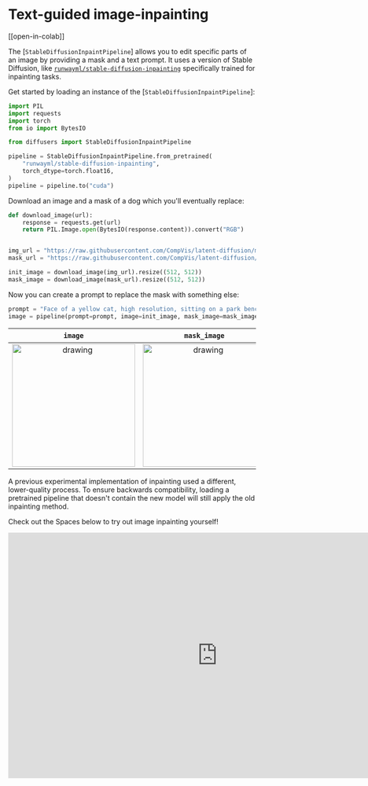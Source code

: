 <!--Copyright 2023 The HuggingFace Team. All rights reserved.

Licensed under the Apache License, Version 2.0 (the "License"); you may not use this file except in compliance with
the License. You may obtain a copy of the License at

http://www.apache.org/licenses/LICENSE-2.0

Unless required by applicable law or agreed to in writing, software distributed under the License is distributed on
an "AS IS" BASIS, WITHOUT WARRANTIES OR CONDITIONS OF ANY KIND, either express or implied. See the License for the
specific language governing permissions and limitations under the License.
-->

# Text-guided image-inpainting

[[open-in-colab]]

The [`StableDiffusionInpaintPipeline`] allows you to edit specific parts of an image by providing a mask and a text prompt. It uses a version of Stable Diffusion, like [`runwayml/stable-diffusion-inpainting`](https://huggingface.co/runwayml/stable-diffusion-inpainting) specifically trained for inpainting tasks.

Get started by loading an instance of the [`StableDiffusionInpaintPipeline`]:

```python
import PIL
import requests
import torch
from io import BytesIO

from diffusers import StableDiffusionInpaintPipeline

pipeline = StableDiffusionInpaintPipeline.from_pretrained(
    "runwayml/stable-diffusion-inpainting",
    torch_dtype=torch.float16,
)
pipeline = pipeline.to("cuda")
```

Download an image and a mask of a dog which you'll eventually replace:

```python
def download_image(url):
    response = requests.get(url)
    return PIL.Image.open(BytesIO(response.content)).convert("RGB")


img_url = "https://raw.githubusercontent.com/CompVis/latent-diffusion/main/data/inpainting_examples/overture-creations-5sI6fQgYIuo.png"
mask_url = "https://raw.githubusercontent.com/CompVis/latent-diffusion/main/data/inpainting_examples/overture-creations-5sI6fQgYIuo_mask.png"

init_image = download_image(img_url).resize((512, 512))
mask_image = download_image(mask_url).resize((512, 512))
```

Now you can create a prompt to replace the mask with something else:

```python
prompt = "Face of a yellow cat, high resolution, sitting on a park bench"
image = pipeline(prompt=prompt, image=init_image, mask_image=mask_image).images[0]
```

`image`          | `mask_image` | `prompt` | output |
:-------------------------:|:-------------------------:|:-------------------------:|-------------------------:|
<img src="https://raw.githubusercontent.com/CompVis/latent-diffusion/main/data/inpainting_examples/overture-creations-5sI6fQgYIuo.png" alt="drawing" width="250"/> | <img src="https://raw.githubusercontent.com/CompVis/latent-diffusion/main/data/inpainting_examples/overture-creations-5sI6fQgYIuo_mask.png" alt="drawing" width="250"/> | ***Face of a yellow cat, high resolution, sitting on a park bench*** | <img src="https://huggingface.co/datasets/hf-internal-testing/diffusers-images/resolve/main/in_paint/yellow_cat_sitting_on_a_park_bench.png" alt="drawing" width="250"/> |


<Tip warning={true}>

A previous experimental implementation of inpainting used a different, lower-quality process. To ensure backwards compatibility, loading a pretrained pipeline that doesn't contain the new model will still apply the old inpainting method.

</Tip>

Check out the Spaces below to try out image inpainting yourself!

<iframe
	src="https://runwayml-stable-diffusion-inpainting.hf.space"
	frameborder="0"
	width="850"
	height="500"
></iframe>
